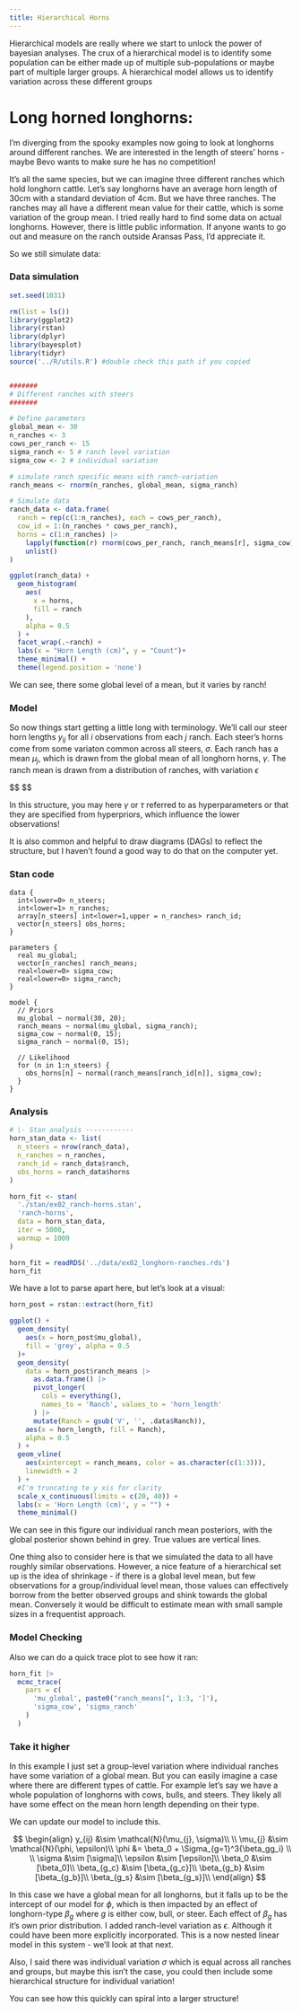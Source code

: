 ```yaml
---
title: Hierarchical Horns
---
```


Hierarchical models are really where we start to unlock the power of bayesian analyses. The crux of a hierarchical model is to identify some population can be either made up of multiple sub-populations or maybe part of multiple larger groups. A hierarchical model allows us to identify variation across these different groups

# Long horned longhorns:

I'm diverging from the spooky examples now going to look at longhorns around different ranches. We are interested in the length of steers' horns - maybe Bevo wants to make sure he has no competition!

It's all the same species, but we can imagine three different ranches which hold longhorn cattle. Let's say longhorns have an average horn length of 30cm with a standard deviation of 4cm. But we have three ranches. The ranches may all have a different mean value for their cattle, which is some variation of the group mean. I tried really hard to find some data on actual longhorns. However, there is little public information. If anyone wants to go out and measure on the ranch outside Aransas Pass, I'd appreciate it.

So we still simulate data:


:::{.panel-tabset}

### Data simulation

```r
set.seed(1031)

rm(list = ls())
library(ggplot2)
library(rstan)
library(dplyr)
library(bayesplot)
library(tidyr)
source('../R/utils.R') #double check this path if you copied


#######
# Different ranches with steers
#######

# Define parameters
global_mean <- 30
n_ranches <- 3
cows_per_ranch <- 15
sigma_ranch <- 5 # ranch level variation
sigma_cow <- 2 # individual variation

# simulate ranch specific means with ranch-variation
ranch_means <- rnorm(n_ranches, global_mean, sigma_ranch)

# Simulate data
ranch_data <- data.frame(
  ranch = rep(c(1:n_ranches), each = cows_per_ranch),
  cow_id = 1:(n_ranches * cows_per_ranch),
  horns = c(1:n_ranches) |> 
    lapply(function(r) rnorm(cows_per_ranch, ranch_means[r], sigma_cow)) |> 
    unlist()
)

ggplot(ranch_data) +
  geom_histogram(
    aes(
      x = horns, 
      fill = ranch
    ),
    alpha = 0.5
  ) +
  facet_wrap(.~ranch) +
  labs(x = "Horn Length (cm)", y = "Count")+
  theme_minimal() +
  theme(legend.position = 'none')

```

We can see, there some global level of a mean, but it varies by ranch!


### Model 

So now things start getting a little long with terminology. We'll call our steer horn lengths $y_{ij}$ for all $i$ observations from each $j$ ranch. Each steer's horns come from some variaton common across all steers, $\sigma$. Each ranch has a mean $\mu_j$, which is drawn from the global mean of all longhorn horns, $\gamma$. The ranch mean is drawn from a distribution of ranches, with variation $\epsilon$

$$
\begin{align}

y_i &\sim \mathcal{N}(\mu_j, \sigma)\\

\mu_j &\sim \mathcal{N}(\gamma, \tau)\\
\gamma &\sim \mathcal{N}(0,15)\\
\tau &\sim \mathcal{N}(0, 15)

\end{align}
$$

In this structure, you may here $\gamma$ or $\tau$ referred to as hyperparameters or that they are specified from hyperpriors, which influence the lower observations!

It is also common and helpful to draw diagrams (DAGs) to reflect the structure, but I haven't found a good way to do that on the computer yet.

### Stan code

```text
data {
  int<lower=0> n_steers;
  int<lower=1> n_ranches;
  array[n_steers] int<lower=1,upper = n_ranches> ranch_id;
  vector[n_steers] obs_horns;
}

parameters {
  real mu_global;
  vector[n_ranches] ranch_means;
  real<lower=0> sigma_cow;
  real<lower=0> sigma_ranch;
}

model {
  // Priors
  mu_global ~ normal(30, 20);
  ranch_means ~ normal(mu_global, sigma_ranch);
  sigma_cow ~ normal(0, 15);
  sigma_ranch ~ normal(0, 15);

  // Likelihood
  for (n in 1:n_steers) {
    obs_horns[n] ~ normal(ranch_means[ranch_id[n]], sigma_cow);
  }
}
```

### Analysis

```r

# \- Stan analysis ------------
horn_stan_data <- list(
  n_steers = nrow(ranch_data),
  n_ranches = n_ranches,
  ranch_id = ranch_data$ranch,
  obs_horns = ranch_data$horns
)

horn_fit <- stan(
  './stan/ex02_ranch-horns.stan',
  'ranch-horns',
  data = horn_stan_data,
  iter = 5000,
  warmup = 1000
)
```

```r
horn_fit = readRDS('../data/ex02_longhorn-ranches.rds')
horn_fit
```


We have a lot to parse apart here, but let's look at a visual:

```r

horn_post = rstan::extract(horn_fit)

ggplot() +
  geom_density(
    aes(x = horn_post$mu_global),
    fill = 'grey', alpha = 0.5
  )+
  geom_density(
    data = horn_post$ranch_means |> 
      as.data.frame() |> 
      pivot_longer(
        cols = everything(),
        names_to = 'Ranch', values_to = 'horn_length'
      ) |> 
      mutate(Ranch = gsub('V', '', .data$Ranch)),
    aes(x = horn_length, fill = Ranch),
    alpha = 0.5
  ) +
  geom_vline(
    aes(xintercept = ranch_means, color = as.character(c(1:3))),
    linewidth = 2
  ) +
  #I'm truncating te y xis for clarity
  scale_x_continuous(limits = c(20, 40)) +
  labs(x = 'Horn Length (cm)', y = "") +
  theme_minimal()
```

We can see in this figure our individual ranch mean posteriors, with the global posterior shown behind in grey. True values are vertical lines.

One thing also to consider here is that we simulated the data to all have roughly similar observations. However, a nice feature of a hierarchical set up is the idea of shrinkage - if there is a global level mean, but few observations for a group/individual level mean, those values can effectively borrow from the better observed groups and shink towards the global mean. Conversely it would be difficult to estimate mean with small sample sizes in a frequentist approach.

### Model Checking

Also we can do a quick trace plot to see how it ran:

```r
horn_fit |> 
  mcmc_trace(
    pars = c(
      'mu_global', paste0("ranch_means[", 1:3, ']'),
      'sigma_cow', 'sigma_ranch'
    )
  )
```



### Take it higher

In this example I just set a group-level variation where individual ranches have some variation of a global mean. But you can easily imagine a case where there are different types of cattle. For example let's say we have a whole population of longhorns with cows, bulls, and steers. They likely all have some effect on the mean horn length depending on their type.

We can update our model to include this.

$$
\begin{align}
y_{ij} &\sim \mathcal{N}(\mu_{j}, \sigma)\\
\\
\mu_{j} &\sim \mathcal{N}(\phi, \epsilon)\\
\phi &= \beta_0 + \Sigma_{g=1}^3{\beta_gg_i} \\
\\
\sigma &\sim [\sigma]\\
\epsilon &\sim [\epsilon]\\
\beta_0 &\sim [\beta_0]\\
\beta_{g_c} &\sim [\beta_{g_c}]\\
\beta_{g_b} &\sim [\beta_{g_b}]\\
\beta_{g_s} &\sim [\beta_{g_s}]\\
\end{align}
$$

In this case we have a global mean for all longhorns, but it falls up to be the intercept of our model for $\phi$, which is then impacted by an effect of longhorn-type $\beta_g$ where $g$ is either cow, bull, or steer. Each effect of $\beta_g$ has it's own prior distribution. I added ranch-level variation as $\epsilon$. Although it could have been more explicitly incorporated. This is a now nested linear model in this system - we'll look at that next.


Also, I said there was individual variation $\sigma$ which is equal across all ranches and groups, but maybe this isn't the case, you could then include some hierarchical structure for individual variation!

You can see how this quickly can spiral into a larger structure!

:::

